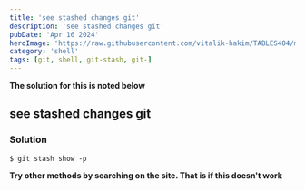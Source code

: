 ```yaml
---
title: 'see stashed changes git'
description: 'see stashed changes git'
pubDate: 'Apr 16 2024'
heroImage: 'https://raw.githubusercontent.com/vitalik-hakim/TABLES404/main/error_b/SHELL.jpg'
category: 'shell'
tags: [git, shell, git-stash, git-]
---
```


**The solution for this is noted below**

## see stashed changes git

### Solution

```shell
$ git stash show -p
```

**Try other methods by searching on the site. That is if this doesn't work**
